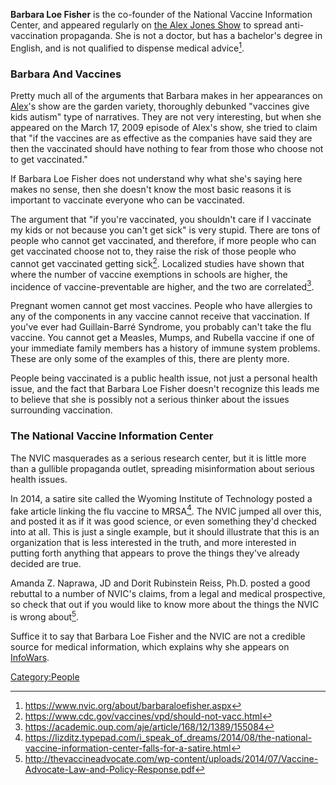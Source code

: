 '''Barbara Loe Fisher''' is the co-founder of the National Vaccine Information Center, and appeared regularly on [[the Alex Jones Show]] to spread anti-vaccination propaganda. She is not a doctor, but has a bachelor's degree in English, and is not qualified to dispense medical advice<ref>https://www.nvic.org/about/barbaraloefisher.aspx</ref>.

===Barbara And Vaccines===

Pretty much all of the arguments that Barbara makes in her appearances on [[Alex Jones|Alex]]'s show are the garden variety, thoroughly debunked "vaccines give kids autism" type of narratives. They are not very interesting, but when she appeared on the March 17, 2009 episode of Alex's show, she tried to claim that "if the vaccines are as effective as the companies have said they are then the vaccinated should have nothing to fear from those who choose not to get vaccinated."

If Barbara Loe Fisher does not understand why what she's saying here makes no sense, then she doesn't know the most basic reasons it is important to vaccinate everyone who can be vaccinated.

The argument that "if you're vaccinated, you shouldn't care if I vaccinate my kids or not because you can't get sick" is very stupid. There are tons of people who cannot get vaccinated, and therefore, if more people who can get vaccinated choose not to, they raise the risk of those people who cannot get vaccinated getting sick<ref>https://www.cdc.gov/vaccines/vpd/should-not-vacc.html</ref>. Localized studies have shown that where the number of vaccine exemptions in schools are higher, the incidence of vaccine-preventable are higher, and the two are correlated<ref>https://academic.oup.com/aje/article/168/12/1389/155084</ref>.

Pregnant women cannot get most vaccines. People who have allergies to any of the components in any vaccine cannot receive that vaccination. If you've ever had Guillain-Barré Syndrome, you probably can't take the flu vaccine. You cannot get a Measles, Mumps, and Rubella vaccine if one of your immediate family members has a history of immune system problems. These are only some of the examples of this, there are plenty more.

People being vaccinated is a public health issue, not just a personal health issue, and the fact that Barbara Loe Fisher doesn't recognize this leads me to believe that she is possibly not a serious thinker about the issues surrounding vaccination.

===The National Vaccine Information Center===

The NVIC masquerades as a serious research center, but it is little more than a gullible propaganda outlet, spreading misinformation about serious health issues.

In 2014, a satire site called the Wyoming Institute of Technology posted a fake article linking the flu vaccine to MRSA<ref>https://lizditz.typepad.com/i_speak_of_dreams/2014/08/the-national-vaccine-information-center-falls-for-a-satire.html</ref>. The NVIC jumped all over this, and posted it as if it was good science, or even something they'd checked into at all. This is just a single example, but it should illustrate that this is an organization that is less interested in the truth, and more interested in putting forth anything that appears to prove the things they've already decided are true.

Amanda Z. Naprawa, JD and Dorit Rubinstein Reiss, Ph.D. posted a good rebuttal to a number of NVIC's claims, from a legal and medical prospective, so check that out if you would like to know more about the things the NVIC is wrong about<ref>http://thevaccineadvocate.com/wp-content/uploads/2014/07/Vaccine-Advocate-Law-and-Policy-Response.pdf</ref>.

Suffice it to say that Barbara Loe Fisher and the NVIC are not a credible source for medical information, which explains why she appears on [[InfoWars]].

[[Category:People]]